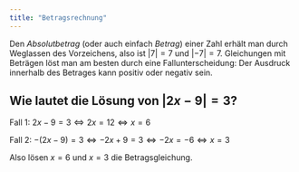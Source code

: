 ```yaml
---
title: "Betragsrechnung"
---
```


Den *Absolutbetrag* (oder auch einfach *Betrag*) einer Zahl erhält man durch Weglassen des Vorzeichens, also ist $|7| = 7$ und $|-7| = 7$. Gleichungen mit Beträgen löst man am besten durch eine Fallunterscheidung: Der Ausdruck innerhalb des Betrages kann positiv oder negativ sein.

::: {.callout-caution collapse="true"}
## Wie lautet die Lösung von $|2x-9| = 3$?

Fall 1: $2x-9 = 3 \Leftrightarrow 2x = 12 \Leftrightarrow x = 6$

Fall 2: $-(2x-9) = 3 \Leftrightarrow -2x + 9 = 3 \Leftrightarrow -2x = -6 \Leftrightarrow x = 3$

Also lösen $x=6$ und $x=3$ die Betragsgleichung.
:::

